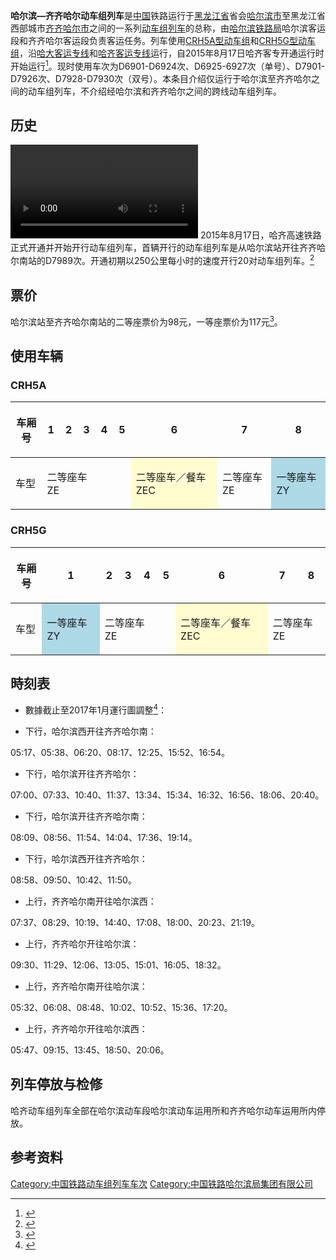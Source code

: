 {{Infobox CHNTrain
| name_bgcolor = blue
| Photo = 
| Photoname = 
| 国铁列车 = 哈齐动车组列车
| 开行 = 2015年8月17日
| 铁路局 = [[哈尔滨铁路局|哈尔滨铁路局]]
| 客运段 = 哈尔滨客运段<br/>齐齐哈尔客运段
| 等级 = [[普通动车组列车|动车组列车]]
| 曾用车次 = 
| 目前车次 = D6901-D6924次、D6925-6927次（单号）、D7901-D7926次、D7928-D7930次（双号）
| 运行区间 = [[哈尔滨西站|哈尔滨西站]]/[[哈尔滨站|哈尔滨站]] ↔ [[齐齐哈尔站|齐齐哈尔站]]/[[齐齐哈尔南站|齐齐哈尔南站]]
| 途径线路 = [[哈大客运专线|哈大客运专线]]、[[哈齐客运专线|哈齐客运专线]]
| 发车时间 = 05:17-21:19（每日27对，54班）
| 终到时间 = 06:58-23:08
| 全程时间 = 88分钟-119分钟
| 停靠 = [[肇东站|肇东站]]、[[安达站_(黑龙江省)|安达站]]、[[大庆西站|大庆西站]]
| 车体 = [[和谐号CRH5型电力动车组|CRH5G型电力动车组]]<br />[[和谐号CRH5型电力动车组|CRH5A型电力动车组]]
}}

'''哈尔滨—齐齐哈尔动车组列车'''是[[中国|中国]]铁路运行于[[黑龙江省|黑龙江省]]省会[[哈尔滨市|哈尔滨市]]至黑龙江省西部城市[[齐齐哈尔市|齐齐哈尔市]]之间的一系列[[动车组列车|动车组列车]]的总称，由[[哈尔滨铁路局|哈尔滨铁路局]]哈尔滨客运段和齐齐哈尔客运段负责客运任务。列车使用[[和谐号CRH5型电力动车组|CRH5A型动车组]]和[[和谐号CRH5型电力动车组|CRH5G型动车组]]，沿[[哈大客运专线|哈大客运专线]]和[[哈齐客运专线|哈齐客运专线]]运行，自2015年8月17日哈齐客专开通运行时开始运行<ref>{{cite news|url=http://www.chinanews.com/sh/2015/08-16/7470542.shtml|title=中国最北高寒高铁哈齐高铁开通运营|publisher=中国新闻网|accessdate=2017-02-10|archive-date=2017-02-11|archive-url=https://web.archive.org/web/20170211075711/http://www.chinanews.com/sh/2015/08-16/7470542.shtml|dead-url=no}}</ref>。现时使用车次为D6901-D6924次、D6925-6927次（单号）、D7901-D7926次、D7928-D7930次（双号）。本条目介绍仅运行于哈尔滨至齐齐哈尔之间的动车组列车，不介绍经哈尔滨和齐齐哈尔之间的跨线动车组列车。

==历史==
[[File:2020年8月18日_中国最北运营高寒高铁开通五周年：为高寒地区高铁建设积累宝贵经验.webm|2020年8月18日 中国最北运营高寒高铁开通五周年：为高寒地区高铁建设积累宝贵经验]]
2015年8月17日，哈齐高速铁路正式开通并开始开行动车组列车，首辆开行的动车组列车是从哈尔滨站开往齐齐哈尔南站的D7989次。开通初期以250公里每小时的速度开行20对动车组列车。<ref>{{cite news|url=http://hlj.people.com.cn/n/2015/0817/c220024-26011627.html|title=哈齐高铁8月17日正式运行 全程时间85分钟|publisher=人民网|accessdate=2017-02-10|archive-date=2015-09-08|archive-url=https://web.archive.org/web/20150908000519/http://hlj.people.com.cn/n/2015/0817/c220024-26011627.html|dead-url=no}}</ref>

==票价==
哈尔滨站至齐齐哈尔南站的二等座票价为98元，一等座票价为117元<ref>{{cite news|url=http://news.163.com/15/0816/09/B14NCEMT00014AEE.html|title=哈齐高铁全程运行85分钟 哈站至齐南站一等座117元 二等座98元|publisher=网易新闻|access-date=2017-02-10|archive-url=https://web.archive.org/web/20170211155418/http://news.163.com/15/0816/09/B14NCEMT00014AEE.html|archive-date=2017-02-11|dead-url=yes}}</ref>。

==使用车辆==
=== CRH5A ===
{| class="wikitable" style="text-align: center; font-size: small;"
!车厢号
|1||2||3||4||5||6||7||8
|-
! style="width: 10%;" | 车型
| colspan=5 | 二等座车<br/>ZE
| colspan=1 style="background-color:#FFFDD0"| 二等座车／餐车<br/>ZEC
| colspan=1 | 二等座车<br/>ZE
| colspan=1 style="background-color:lightblue"| 一等座车<br/>ZY
|}

=== CRH5G ===
{| class="wikitable" style="text-align: center; font-size: small;"
!车厢号
|1||2||3||4||5||6||7||8
|-
! style="width: 10%;" | 车型
| colspan=1 style="background-color:lightblue"| 一等座车<br/>ZY
| colspan=4 | 二等座车<br/>ZE
| colspan=1 style="background-color:#FFFDD0"| 二等座车／餐车<br/>ZEC
| colspan=2 | 二等座车<br/>ZE
|}

== 時刻表 ==
*數據截止至2017年1月運行圖調整<ref>{{cite web|url=https://kyfw.12306.cn/otn/leftTicket/init|title=旅客列车时刻表查询|publisher=中国铁路客户服务中心|accessdate=2014-07-05|archive-date=2015-06-27|archive-url=https://web.archive.org/web/20150627085340/https://kyfw.12306.cn/otn/leftTicket/init|dead-url=no}}</ref>：

*下行，哈尔滨西开往齐齐哈尔南：
05:17、05:38、06:20、08:17、12:25、15:52、16:54。

*下行，哈尔滨开往齐齐哈尔：
07:00、07:33、10:40、11:37、13:34、15:34、16:32、16:56、18:06、20:40。

*下行，哈尔滨开往齐齐哈尔南：
08:09、08:56、11:54、14:04、17:36、19:14。

*下行，哈尔滨西开往齐齐哈尔：
08:58、09:50、10:42、11:50。

*上行，齐齐哈尔南开往哈尔滨西：
07:37、08:29、10:19、14:40、17:08、18:00、20:23、21:19。

*上行，齐齐哈尔开往哈尔滨：
09:30、11:29、12:06、13:05、15:01、16:05、18:32。

*上行，齐齐哈尔南开往哈尔滨：
05:32、06:08、08:48、10:02、10:52、15:36、17:20。

*上行，齐齐哈尔开往哈尔滨西：
05:47、09:15、13:45、18:50、20:06。

== 列车停放与检修 ==
哈齐动车组列车全部在哈尔滨动车段哈尔滨动车运用所和齐齐哈尔动车运用所内停放。

==参考资料==
{{reflist}}

{{中国动车组列车车次}}
{{哈尔滨铁路局}}

[[Category:中国铁路动车组列车车次|Category:中国铁路动车组列车车次]]
[[Category:中国铁路哈尔滨局集团有限公司|Category:中国铁路哈尔滨局集团有限公司]]